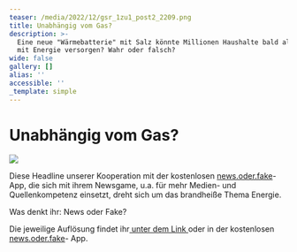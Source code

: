 ```yaml
---
teaser: /media/2022/12/gsr_1zu1_post2_2209.png
title: Unabhängig vom Gas?
description: >-
  Eine neue "Wärmebatterie" mit Salz könnte Millionen Haushalte bald alternativ
  mit Energie versorgen? Wahr oder falsch?
wide: false
gallery: []
alias: ''
accessible: ''
_template: simple
---
```


# Unabhängig vom Gas?

![](/media/2022/12/gsr_1zu1_post2_2209.png)

Diese Headline unserer Kooperation mit der kostenlosen [news.oder.fake](https://www.facebook.com/newsoderfake?__cft__%5B0%5D=AZXFYK-DSmLQ8T3Ygd_MhsPMmCyTU5v5IvAdINGZXwRFMSdI4xbNjmPCKeQb3QzZkn3OR093iPrpSLx9_cteu1j4y2aRIfM1nrvvllm3JDI3tPBmWBg3TeXtMvSYsDwz0GJ9fwQ-GZYutq8Mr6AiGZBMR8iG5PNJDr7nkeA3XpJ61NcfQv_I-HuOi38KgrPy21gXD7MBKOa0fNEZbM_s4kFk&__tn__=-%5DK-R)-App, die sich mit ihrem Newsgame, u.a. für mehr Medien- und Quellenkompetenz einsetzt, dreht sich um das brandheiße Thema Energie.

Was denkt ihr: News oder Fake?

Die jeweilige Auflösung findet ihr[ unter dem Link ](https://headline.newsoderfake.de/waermebatterie-mit-salz-vnJYEm?fbclid=IwAR02t0orjf7_rZUg5uk50efN5bh48Vl2PwQYLwM7CQX4HTmO_w84F4wgzmE)oder in der kostenlosen [news.oder.fake](https://www.facebook.com/newsoderfake?__cft__%5B0%5D=AZXFYK-DSmLQ8T3Ygd_MhsPMmCyTU5v5IvAdINGZXwRFMSdI4xbNjmPCKeQb3QzZkn3OR093iPrpSLx9_cteu1j4y2aRIfM1nrvvllm3JDI3tPBmWBg3TeXtMvSYsDwz0GJ9fwQ-GZYutq8Mr6AiGZBMR8iG5PNJDr7nkeA3XpJ61NcfQv_I-HuOi38KgrPy21gXD7MBKOa0fNEZbM_s4kFk&__tn__=-%5DK-R)- App.
